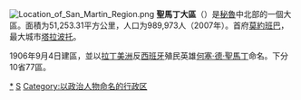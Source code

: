 {{unreferenced|time=2012-3-17}} 
[[File:Location_of_San_Martin_Region.png|right]]
'''聖馬丁大區'''（{{lang-es|Departamento de San Martín}}）是[[秘魯|秘魯]]中北部的一個大區。面積为51,253.31平方公里，人口为989,973人（2007年）。首府[[莫約班巴|莫約班巴]]，最大城市[[塔拉波托|塔拉波托]]。

1906年9月4日建區，並以[[拉丁美洲|拉丁美洲]]反[[西班牙|西班牙]]殖民英雄[[何塞·德·聖馬丁|何塞·德·聖馬丁]]命名。下分10省77區。
{{秘鲁区份}}
{{秘魯省份|state=collapsed}}
{{秘鲁行政区划小作品}}
[[Category:圣马丁大区|*]]
[[Category:秘鲁大区|S]]
[[Category:以政治人物命名的行政区|Category:以政治人物命名的行政区]]